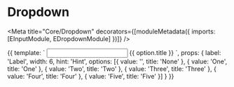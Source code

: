 

# Dropdown

<Meta title="Core/Dropdown" decorators={[moduleMetadata({ imports: [EInputModule, EDropdownModule] })]} />

<Props of={EBaseInput} />
<Props of={EDropdown} />
<Props of={EDropdownItem} />
<Props of={EDropdownTriggers} />

<Preview>
    <Story name="default" height="350px">
        {{
            template: `
                <e-base-input
                    [label]="label"
                    [width]="width"
                    [hint]="hint">
                    <input eInput [eDropdownTriggers]="eDropdown">
                    <e-dropdown #eDropdown>
                        <e-dropdown-item *ngFor="let option of options" [value]="option.value">{{ option.title }}</e-dropdown-item>
                    </e-dropdown>
                </e-base-input>
            `,
            props: {
                label: 'Label',
                width: 6,
                hint: 'Hint',
                options: [{
                    value: '', title: 'None'
                    }, {
                    value: 'One', title: 'One'
                    }, {
                    value: 'Two', title: 'Two'
                    }, {
                    value: 'Three', title: 'Three'
                    }, {
                    value: 'Four', title: 'Four'
                    }, {
                    value: 'Five', title: 'Five'
                }]
            }
        }}
    </Story>
</Preview>
